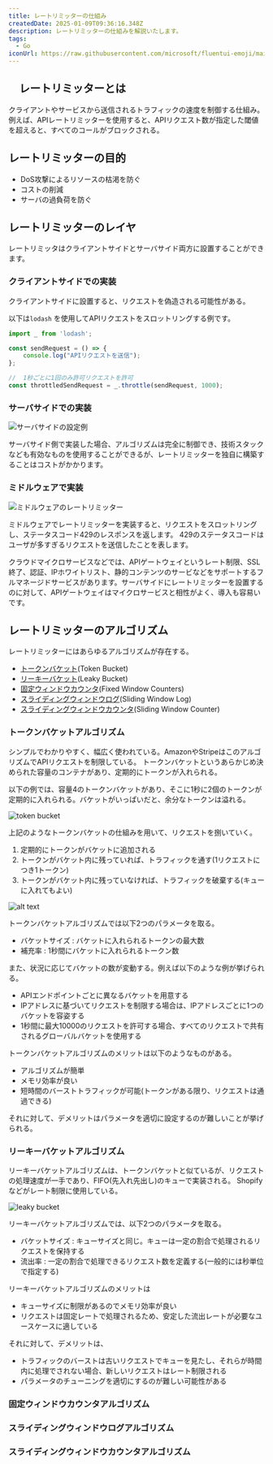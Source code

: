 ```yaml
---
title: レートリミッターの仕組み
createdDate: 2025-01-09T09:36:16.348Z
description: レートリミッターの仕組みを解説いたします。
tags:
  - Go
iconUrl: https://raw.githubusercontent.com/microsoft/fluentui-emoji/main/assets/Fox/Flat/fox_flat.svg
---
```


## 　レートリミッターとは

クライアントやサービスから送信されるトラフィックの速度を制御する仕組み。
例えば、APIレートリミッターを使用すると、APIリクエスト数が指定した閾値を超えると、すべてのコールがブロックされる。

## レートリミッターの目的

* DoS攻撃によるリソースの枯渇を防ぐ
* コストの削減
* サーバの過負荷を防ぐ

## レートリミッターのレイヤ

レートリミッタはクライアントサイドとサーバサイド両方に設置することができます。

### クライアントサイドでの実装

クライアントサイドに設置すると、リクエストを偽造される可能性がある。

以下は`lodash` を使用してAPIリクエストをスロットリングする例です。

```js
import _ from 'lodash';

const sendRequest = () => {
    console.log("APIリクエストを送信");
};

//  1秒ごとに1回のみ許可リクエストを許可
const throttledSendRequest = _.throttle(sendRequest, 1000);
```

### サーバサイドでの実装

![サーバサイドの設定例](../../public/static/assets/img/posts/rate-limitter/img.png)

サーバサイド側で実装した場合、アルゴリズムは完全に制御でき、技術スタックなども有効なものを使用することができるが、レートリミッターを独自に構築することはコストがかかります。

### ミドルウェアで実装

![ミドルウェアのレートリミッター](../../public/static/assets/img/posts/rate-limitter/img-1.png)

ミドルウェアでレートリミッターを実装すると、リクエストをスロットリングし、ステータスコード429のレスポンスを返します。
429のステータスコードはユーザが多すぎるリクエストを送信したことを表します。

クラウドマイクロサービスなどでは、APIゲートウェイというレート制限、SSL終了、認証、IPホワイトリスト、静的コンテンツのサービなどをサポートするフルマネージドサービスがあります。サーバサイドにレートリミッターを設置するのに対して、APIゲートウェイはマイクロサービスと相性がよく、導入も容易いです。

## レートリミッターのアルゴリズム

レートリミッターにはあらゆるアルゴリズムが存在する。

* [トークンバケット]((#トークンバケットアルゴリズム))(Token Bucket)
* [リーキーバケット](#リーキーバケットアルゴリズム)(Leaky Bucket)
* [固定ウィンドウカウンタ]((#固定ウィンドウカウンタアルゴリズム))(Fixed Window Counters)
* [スライディングウィンドウログ](#スライディングウィンドウログアルゴリズム)(Sliding Window Log)
* [スライディングウィンドウカウンタ](#スライディングウィンドウカウンタアルゴリズム)(Sliding Window Counter)

### トークンバケットアルゴリズム

シンプルでわかりやすく、幅広く使われている。AmazonやStripeはこのアルゴリズムでAPIリクエストを制限している。
トークンバケットというあらかじめ決められた容量のコンテナがあり、定期的にトークンが入れられる。

以下の例では、容量4のトークンバケットがあり、そこに1秒に2個のトークンが定期的に入れられる。バケットがいっぱいだと、余分なトークンは溢れる。

![token bucket](../../public/static/assets/img/posts/rate-limitter/img-2.png)

上記のようなトークンバケットの仕組みを用いて、リクエストを捌いていく。

1. 定期的にトークンがバケットに追加される
1. トークンがバケット内に残っていれば、トラフィックを通す(1リクエストにつき1トークン)
1. トークンがバケット内に残っていなければ、トラフィックを破棄する(キューに入れてもよい)

![alt text](../../public/static/assets/img/posts/rate-limitter/img-3.png)

トークンバケットアルゴリズムでは以下2つのパラメータを取る。

* バケットサイズ : バケットに入れられるトークンの最大数
* 補充率 : 1秒間にバケットに入れられるトークン数

また、状況に応じてバケットの数が変動する。例えば以下のような例が挙げられる。

* APIエンドポイントごとに異なるバケットを用意する
* IPアドレスに基づいてリクエストを制限する場合は、IPアドレスごとに1つのバケットを容姿する
* 1秒間に最大10000のリクエストを許可する場合、すべてのリクエストで共有されるグローバルバケットを使用する

トークンバケットアルゴリズムのメリットは以下のようなものがある。

* アルゴリズムが簡単
* メモリ効率が良い
* 短時間のバーストトラフィックが可能(トークンがある限り、リクエストは通過できる)

それに対して、デメリットはパラメータを適切に設定するのが難しいことが挙げられる。

### リーキーバケットアルゴリズム

リーキーバケットアルゴリズムは、トークンバケットと似ているが、リクエストの処理速度が一手であり、FIFO(先入れ先出し)のキューで実装される。
Shopifyなどがレート制限に使用している。

![leaky bucket](../../public/static/assets/img/posts/rate-limitter/img-4.png)

リーキーバケットアルゴリズムでは、以下2つのパラメータを取る。

* バケットサイズ : キューサイズと同じ。キューは一定の割合で処理されるリクエストを保持する
* 流出率 : 一定の割合で処理できるリクエスト数を定義する(一般的には秒単位で指定する)

リーキーバケットアルゴリズムのメリットは

* キューサイズに制限があるのでメモリ効率が良い
* リクエストは固定レートで処理されるため、安定した流出レートが必要なユースケースに適している

それに対して、デメリットは、

* トラフィックのバーストは古いリクエストでキューを見たし、それらが時間内に処理でされない場合、新しいリクエストはレート制限される
* パラメータのチューニングを適切にするのが難しい可能性がある

### 固定ウィンドウカウンタアルゴリズム

### スライディングウィンドウログアルゴリズム

### スライディングウィンドウカウンタアルゴリズム
